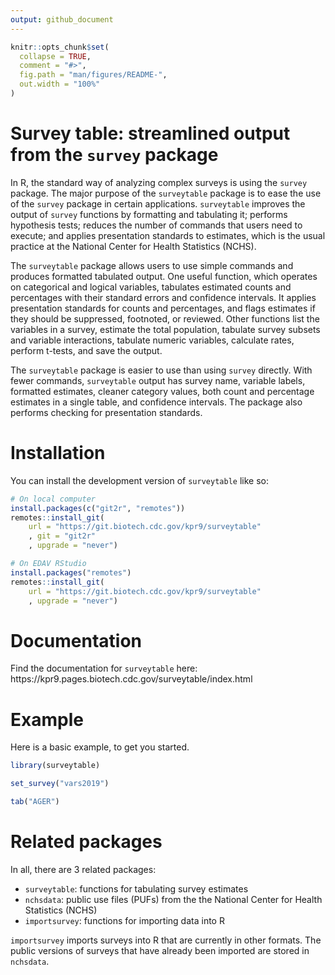 ```yaml
---
output: github_document
---
```


<!-- README.md is generated from README.Rmd. Please edit that file -->

```r
knitr::opts_chunk$set(
  collapse = TRUE,
  comment = "#>",
  fig.path = "man/figures/README-",
  out.width = "100%"
)
```

# Survey table: streamlined output from the `survey` package

<!-- badges: start -->
<!-- badges: end -->

In R, the standard way of analyzing complex surveys is using the `survey` package. The major purpose of the `surveytable` package is to ease the use of the `survey` package in certain applications. `surveytable` improves the output of `survey` functions by formatting and tabulating it; performs hypothesis tests; reduces the number of commands that users need to execute; and applies presentation standards to estimates, which is the usual practice at the National Center for Health Statistics (NCHS). 

The `surveytable` package allows users to use simple commands and produces formatted tabulated output. One useful function, which operates on categorical and logical variables, tabulates estimated counts and percentages with their standard errors and confidence intervals. It applies presentation standards for counts and percentages, and flags estimates if they should be suppressed, footnoted, or reviewed. Other functions list the variables in a survey, estimate the total population, tabulate survey subsets and variable interactions, tabulate numeric variables, calculate rates, perform t-tests, and save the output. 

The `surveytable` package is easier to use than using `survey` directly. With fewer commands, `surveytable` output has survey name, variable labels, formatted estimates, cleaner category values, both count and percentage estimates in a single table, and confidence intervals. The package also performs checking for presentation standards. 

# Installation

You can install the development version of `surveytable` like so:

``` r
# On local computer
install.packages(c("git2r", "remotes"))
remotes::install_git(
	url = "https://git.biotech.cdc.gov/kpr9/surveytable"
	, git = "git2r"
	, upgrade = "never")

# On EDAV RStudio
install.packages("remotes")
remotes::install_git(
	url = "https://git.biotech.cdc.gov/kpr9/surveytable"
	, upgrade = "never")

```

# Documentation

Find the documentation for `surveytable` here: https://kpr9.pages.biotech.cdc.gov/surveytable/index.html


# Example

Here is a basic example, to get you started. 

```r
library(surveytable)
```

```r
set_survey("vars2019")
```

```r
tab("AGER")
```

# Related packages

In all, there are 3 related packages:

* `surveytable`: functions for tabulating survey estimates
* `nchsdata`: public use files (PUFs) from the the National Center for Health Statistics (NCHS)
* `importsurvey`: functions for importing data into R

`importsurvey` imports surveys into R that are currently in other formats. The public versions of surveys that have already been imported are stored in `nchsdata`. 
